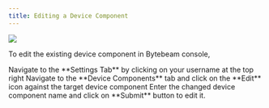 ```yaml
---
title: Editing a Device Component
---
```


![](https://usercontent.clueso.io/1f4455e0-789e-4beb-8cd9-4dac96bc47e4/bba939b0-1a8d-42f2-8d80-b469918eb165/c23c2f44-7062-4517-9c0a-cef1c1d66c74/images/664043f7-c0c4-48c0-ae51-86f6915789a3.gif)

To edit the existing device component in Bytebeam console,

<Steps>
  <Step title="Access Settings Tab">
    Navigate to the **Settings Tab** by clicking on your username at the top right
  </Step>
  <Step title="Go to Device Components Tab and Initiate Device Component Edit">
    Navigate to the **Device Components** tab and click on the **Edit** icon against the target device component
  </Step>
  <Step title="Fill Details">
    Enter the changed device component name and click on **Submit** button to edit it.
</Step>
</Steps>